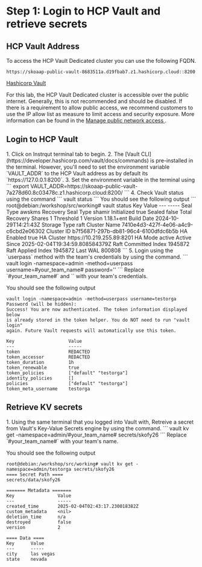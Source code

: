 # Step 1: Login to HCP Vault and retrieve secrets

## HCP Vault Address

To access the HCP Vault Dedicated cluster you can use the following FQDN.

```
https://skoaap-public-vault-8683511a.d19fbab7.z1.hashicorp.cloud::8200
```
[Hashicorp Vault](https://skoaap-public-vault-8683511a.d19fbab7.z1.hashicorp.cloud::8200/)

For this lab,  the HCP Vault Dedicated cluster is accessible over the public internet. Generally, this is not recommended and should be disabled. If there is a requirement to allow public access, we recommend customers to use the IP allow list as measure to limit access and security exposure. More information can be found in the [Manage public network access
](https://developer.hashicorp.com/hcp/docs/vault/get-started/manage-public-access).

## Login to HCP Vault

<Task id="vault_login">
1. Click on Instrqut terminal tab to begin.
2. The [Vault CLI](https://developer.hashicorp.com/vault/docs/commands) is pre-installed in the terminal. However, you'll need to set the environment variable `VAULT_ADDR` to the HCP Vault address as by default its `https://127.0.0.1:8200`.
3. Set the environment variable in the terminal using
```
export VAULT_ADDR=https://skoaap-public-vault-7a278d60.8c03478c.z1.hashicorp.cloud:8200/
```
4. Check Vault status using the command
```
vault status
```
You should see the following output
```
root@debian:/workshop/src/working# vault status
Key                      Value
---                      -----
Seal Type                awskms
Recovery Seal Type       shamir
Initialized              true
Sealed                   false
Total Recovery Shares    1
Threshold                1
Version                  1.18.1+ent
Build Date               2024-10-29T14:21:43Z
Storage Type             raft
Cluster Name             7410e4d3-427f-4e06-a4c9-c6cbd2e06302
Cluster ID               b7f56871-297b-db81-96c4-6100dfdc6b5b
HA Enabled               true
HA Cluster               https://10.219.255.89:8201
HA Mode                  active
Active Since             2025-02-04T19:34:59.808584379Z
Raft Committed Index     1945872
Raft Applied Index       1945872
Last WAL                 800808
```
5. Login using the `userpass` method with the team's credentials by using the command. 
```
vault login -namespace=admin -method=userpass username=#your_team_name# password='<password>'
```
Replace `#your_team_name#` and `<password>` with your team's credentials.

You should see the following output
```
vault login -namespace=admin -method=userpass username=testorga
Password (will be hidden): 
Success! You are now authenticated. The token information displayed below
is already stored in the token helper. You do NOT need to run "vault login"
again. Future Vault requests will automatically use this token.

Key                    Value
---                    -----
token                  REDACTED
token_accessor         REDACTED
token_duration         1h
token_renewable        true
token_policies         ["default" "testorga"]
identity_policies      []
policies               ["default" "testorga"]
token_meta_username    testorga
```
</Task>

## Retrieve KV secrets

<Task id="read_kv_secrets">
1. Using the same terminal that you logged into Vault with, Retreive a secret from Vault's Key-Value Secrets engine by using the command. 
```
vault kv get -namespace=admin/#your_team_name# secrets/skofy26
```
Replace `#your_team_name#` with your team's name.

You should see the following output
```
root@debian:/workshop/src/working# vault kv get -namespace=admin/testorga secrets/skofy26
==== Secret Path ====
secrets/data/skofy26

======= Metadata =======
Key                Value
---                -----
created_time       2025-02-04T02:43:17.230018382Z
custom_metadata    <nil>
deletion_time      n/a
destroyed          false
version            2

==== Data ====
Key      Value
---      -----
city     las vegas
state    nevada
```
</Task>
